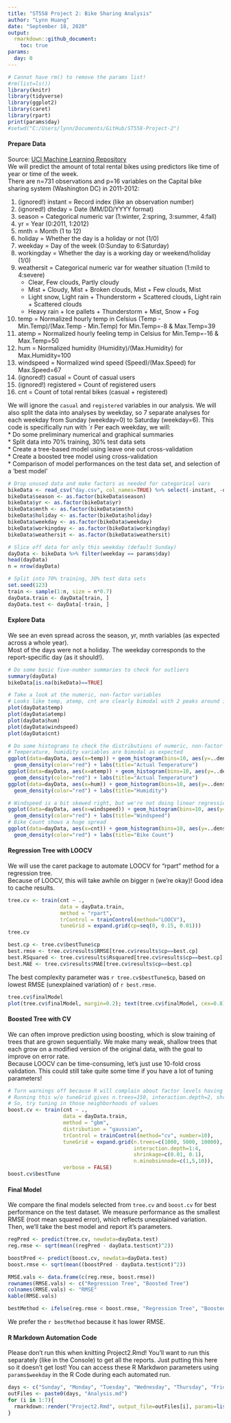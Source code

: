 ```yaml
---
title: "ST558 Project 2: Bike Sharing Analysis"
author: "Lynn Huang"
date: "September 18, 2020"
output:
  rmarkdown::github_document:
    toc: true
params:
  day: 0
---
```


```r
# Cannot have rm() to remove the params list!
#rm(list=ls())
library(knitr)
library(tidyverse)
library(ggplot2)
library(caret)
library(rpart)
print(params$day)
#setwd("C:/Users/lynn/Documents/GitHub/ST558-Project-2")
```

#### Prepare Data
Source: [UCI Machine Learning Repository](https://archive.ics.uci.edu/ml/datasets/Bike+Sharing+Dataset)  
We will predict the amount of total rental bikes using predictors like time of year or time of the week.  
There are n=731 observations and p=16 variables on the Capital bike sharing system (Washington DC) in 2011-2012:  

1. (ignored!) instant = Record index (like an observation number)  
2. (ignored!) dteday = Date (MM/DD/YYYY format)  
3. season = Categorical numeric var (1:winter, 2:spring, 3:summer, 4:fall)  
4. yr = Year (0:2011, 1:2012)  
5. mnth = Month (1 to 12)  
6. holiday = Whether the day is a holiday or not (1/0)  
7. weekday = Day of the week (0:Sunday to 6:Saturday)  
8. workingday = Whether the day is a working day or weekend/holiday (1/0)  
9. weathersit = Categorical numeric var for weather situation (1:mild to 4:severe)  
    * Clear, Few clouds, Partly cloudy  
    * Mist + Cloudy, Mist + Broken clouds, Mist + Few clouds, Mist  
    * Light snow, Light rain + Thunderstorm + Scattered clouds, Light rain + Scattered clouds  
    * Heavy rain + Ice pallets + Thunderstorm + Mist, Snow + Fog  
10. temp = Normalized hourly temp in Celsius (Temp - Min.Temp)/(Max.Temp - Min.Temp) for Min.Temp=-8 & Max.Temp=39  
11. atemp = Normalized hourly feeling temp in Celsius for Min.Temp=-16 & Max.Temp=50  
12. hum = Normalized humidity (Humidity)/(Max.Humidity) for Max.Humidity=100  
13. windspeed = Normalized wind speed (Speed)/(Max.Speed) for Max.Speed=67  
14. (ignored!) casual = Count of casual users  
15. (ignored!) registered = Count of registered users  
16. cnt = Count of total rental bikes (casual + registered)  

We will ignore the `casual` and `registered` variables in our analysis. We will also split the data into analyses by weekday, so 7 separate analyses for each weekday from Sunday (weekday=0) to Saturday (weekday=6). This code is specifically run with `r Per each weekday, we will:  
* Do some preliminary numerical and graphical summaries  
* Split data into 70% training, 30% test data sets  
* Create a tree-based model using leave one out cross-validation  
* Create a boosted tree model using cross-validation  
* Comparison of model performances on the test data set, and selection of a 'best model'  

```r
# Drop unused data and make factors as needed for categorical vars
bikeData <- read_csv("day.csv", col_names=TRUE) %>% select(-instant, -dteday, -casual, -registered)
bikeData$season <- as.factor(bikeData$season)
bikeData$yr <- as.factor(bikeData$yr)
bikeData$mnth <- as.factor(bikeData$mnth)
bikeData$holiday <- as.factor(bikeData$holiday)
bikeData$weekday <- as.factor(bikeData$weekday)
bikeData$workingday <- as.factor(bikeData$workingday)
bikeData$weathersit <- as.factor(bikeData$weathersit)

# Slice off data for only this weekday (default Sunday)
dayData <- bikeData %>% filter(weekday == params$day)
head(dayData)
n = nrow(dayData)

# Split into 70% training, 30% test data sets
set.seed(123)
train <- sample(1:n, size = n*0.7)
dayData.train <- dayData[train, ]
dayData.test <- dayData[-train, ]
```

#### Explore Data
We see an even spread across the season, yr, mnth variables (as expected across a whole year).  
Most of the days were not a holiday. The weekday corresponds to the report-specific day (as it should!).  

```r
# Do some basic five-number summaries to check for outliers
summary(dayData)
bikeData[is.na(bikeData)==TRUE]

# Take a look at the numeric, non-factor variables
# Looks like temp, atemp, cnt are clearly bimodal with 2 peaks around indices 20 (May) and 80 (July) when the weather is nice for bike riding!
plot(dayData$temp)
plot(dayData$atemp)
plot(dayData$hum)
plot(dayData$windspeed)
plot(dayData$cnt)

# Do some histograms to check the distributions of numeric, non-factor variables
# Temperature, humidity variables are bimodal as expected
ggplot(data=dayData, aes(x=temp)) + geom_histogram(bins=10, aes(y=..density..)) + 
  geom_density(color="red") + labs(title="Actual Temperature")
ggplot(data=dayData, aes(x=atemp)) + geom_histogram(bins=10, aes(y=..density..)) + 
  geom_density(color="red") + labs(title="Actual Temperature")
ggplot(data=dayData, aes(x=hum)) + geom_histogram(bins=10, aes(y=..density..)) + 
  geom_density(color="red") + labs(title="Humidity")

# Windspeed is a bit skewed right, but we're not doing linear regression. This is ok!
ggplot(data=dayData, aes(x=windspeed)) + geom_histogram(bins=10, aes(y=..density..)) + 
  geom_density(color="red") + labs(title="Windspeed")
# Bike Count shows a huge spread
ggplot(data=dayData, aes(x=cnt)) + geom_histogram(bins=10, aes(y=..density..)) + 
  geom_density(color="red") + labs(title="Bike Count")
```

#### Regression Tree with LOOCV
We will use the caret package to automate LOOCV for "rpart" method for a regression tree.  
Because of LOOCV, this will take awhile on bigger n (we're okay)! Good idea to cache results.  
```r
tree.cv <- train(cnt ~ .,
                 data = dayData.train,
                 method = "rpart",
                 trControl = trainControl(method="LOOCV"),
                 tuneGrid = expand.grid(cp=seq(0, 0.15, 0.01)))
tree.cv

best.cp <- tree.cv$bestTune$cp
best.rmse <- tree.cv$results$RMSE[tree.cv$results$cp==best.cp]
best.RSquared <- tree.cv$results$Rsquared[tree.cv$results$cp==best.cp]
best.MAE <- tree.cv$results$MAE[tree.cv$results$cp==best.cp]
```

The best complexity parameter was `r tree.cv$bestTune$cp`, based on lowest RMSE (unexplained variation) of `r best.rmse`.  

```r
tree.cv$finalModel
plot(tree.cv$finalModel, margin=0.2); text(tree.cv$finalModel, cex=0.8)
```

#### Boosted Tree with CV
We can often improve prediction using boosting, which is slow training of trees that are grown sequentially. We make many weak, shallow trees that each grow on a modified version of the original data, with the goal to improve on error rate.  
Because LOOCV can be time-consuming, let's just use 10-fold cross validation. This could still take quite some time if you have a lot of tuning parameters!  
```r
# Turn warnings off because R will complain about factor levels having 0 variance
# Running this w/o tuneGrid gives n.trees=150, interaction.depth=2, shrinkage=0.1, n.minobsinnode=10
# So, try tuning in those neighborhoods of values
boost.cv <- train(cnt ~ .,
                  data = dayData.train,
                  method = "gbm",
                  distribution = "gaussian",
                  trControl = trainControl(method="cv", number=10),
                  tuneGrid = expand.grid(n.trees=c(1000, 5000, 10000),
                                         interaction.depth=1:4,
                                         shrinkage=c(0.01, 0.1),
                                         n.minobsinnode=c(1,5,10)),
                  verbose = FALSE)
boost.cv$bestTune
```

#### Final Model
We compare the final models selected from `tree.cv` and `boost.cv` for best performance on the test dataset. We measure performance as the smallest RMSE (root mean squared error), which reflects unexplained variation. Then, we'll take the best model and report it's parameters.  
```r
regPred <- predict(tree.cv, newdata=dayData.test)
reg.rmse <- sqrt(mean((regPred - dayData.test$cnt)^2))

boostPred <- predict(boost.cv, newdata=dayData.test)
boost.rmse <- sqrt(mean((boostPred - dayData.test$cnt)^2))

RMSE.vals <- data.frame(c(reg.rmse, boost.rmse))
rownames(RMSE.vals) <- c("Regression Tree", "Boosted Tree")
colnames(RMSE.vals) <- "RMSE"
kable(RMSE.vals)

bestMethod <- ifelse(reg.rmse < boost.rmse, "Regression Tree", "Boosted Tree")
```
We prefer the `r bestMethod` because it has lower RMSE.

#### R Markdown Automation Code
Please don't run this when knitting Project2.Rmd! You'll want to run this separately (like in the Console) to get all the reports. Just putting this here so it doesn't get lost! You can access these R Markdwon parameters using `params$weekday` in the R Code during each automated run.
```r
days <- c("Sunday", "Monday", "Tuesday", "Wednesday", "Thursday", "Friday", "Saturday", "Sunday")
outFiles <- paste0(days, "Analysis.md")
for (i in 1:7){
  rmarkdown::render("Project2.Rmd", output_file=outFiles[i], params=list(day=(i-1)))
}
```

